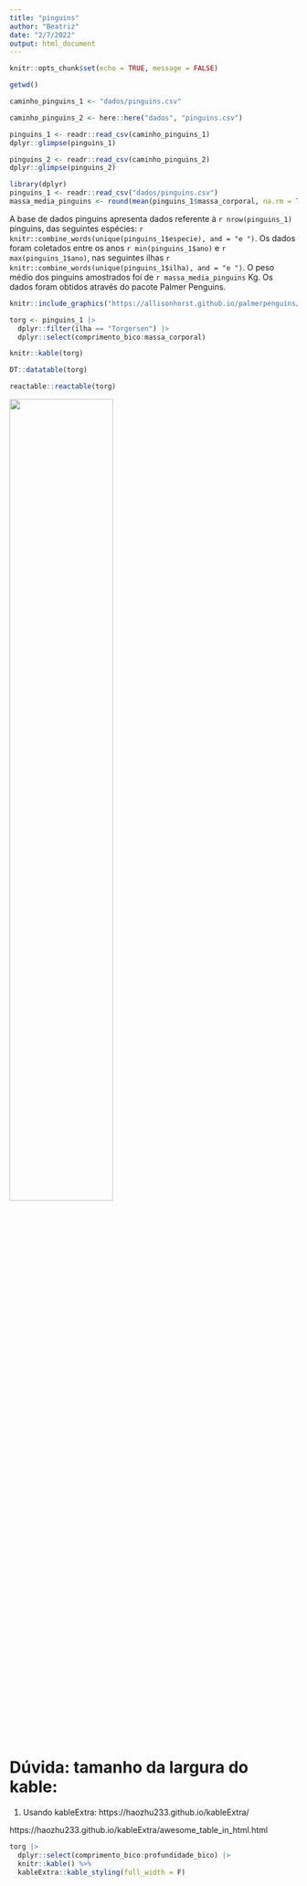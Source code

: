 ```yaml
---
title: "pinguins"
author: "Beatriz"
date: "2/7/2022"
output: html_document
---
```


```r
knitr::opts_chunk$set(echo = TRUE, message = FALSE)
```

```r
getwd()
```

```r
caminho_pinguins_1 <- "dados/pinguins.csv"

caminho_pinguins_2 <- here::here("dados", "pinguins.csv")
```

```r
pinguins_1 <- readr::read_csv(caminho_pinguins_1)
dplyr::glimpse(pinguins_1)
```

```r
pinguins_2 <- readr::read_csv(caminho_pinguins_2)
dplyr::glimpse(pinguins_2)
```

```r
library(dplyr)
pinguins_1 <- readr::read_csv("dados/pinguins.csv")
massa_media_pinguins <- round(mean(pinguins_1$massa_corporal, na.rm = TRUE)/1000, 2)
```

A base de dados pinguins apresenta dados referente à `r nrow(pinguins_1)` pinguins, das seguintes espécies: `r knitr::combine_words(unique(pinguins_1$especie), and = "e ")`. Os dados foram coletados entre os anos `r min(pinguins_1$ano)` e `r max(pinguins_1$ano)`, nas seguintes ilhas `r knitr::combine_words(unique(pinguins_1$ilha), and = "e ")`. O peso médio dos pinguins amostrados foi de `r massa_media_pinguins` Kg. Os dados foram obtidos através do pacote Palmer Penguins.

```r
knitr::include_graphics("https://allisonhorst.github.io/palmerpenguins/reference/figures/lter_penguins.png")
```

```r
torg <- pinguins_1 |>
  dplyr::filter(ilha == "Torgersen") |>
  dplyr::select(comprimento_bico:massa_corporal)
```


```r
knitr::kable(torg)
```

```r
DT::datatable(torg)
```

```r
reactable::reactable(torg)
```



![](https://i.imgur.com/NAux1Xc.png){width="60%"}

# Dúvida: tamanho da largura do kable:

1) Usando kableExtra: https://haozhu233.github.io/kableExtra/

https://haozhu233.github.io/kableExtra/awesome_table_in_html.html


```r
torg |> 
  dplyr::select(comprimento_bico:profundidade_bico) |> 
  knitr::kable() %>%
  kableExtra::kable_styling(full_width = F)
```
